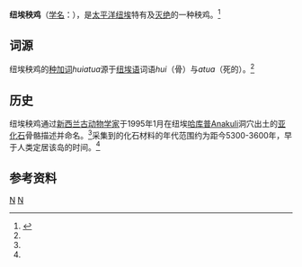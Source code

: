 {{Speciesbox
| fossil_range= {{fossil range|0.012|0.0|earliest=0.012|ref=<ref name=Fossilworks>{{Cite web|url=http://fossilworks.org/?a=taxonInfo&taxon_no=371231|title=†''Gallirallus huiatua'' Steadman et al. 2000|website=fossilworks.org|access-date=2021-01-07}}</ref>}}晚[[全新世|全新世]]
| genus = Gallirallus
| species = huiatua
| authority = {{tsl|en|David Steadman|大卫·斯戴曼|Steadman}}, {{tsl|en|Trevor H. Worthy|特雷弗·亨利·沃西|Worthy}}, Anderson & Walter, 2000<ref name=wb/>
| synonyms = 
}}
'''纽埃秧鸡'''（[[学名|学名]]：{{lang|la|''Gallirallus huiatua''}}），是[[太平洋|太平洋]][[纽埃|纽埃]]特有及[[灭绝|灭绝]]的一种秧鸡。<ref name=wb>{{cite journal |author1=Steadman, David W. |author2=Worthy, Trevor H. |author3=Anderson, Atholl J. |author4=Walter, Richard. |date=2000-06-01 |title=New species and records of birds from prehistoric sites on Niue, southwest Pacific. |journal=Wilson Bulletin |volume=112 |issue=2 |pages=165–186 |url=https://www.jstor.org/stable/4164193 |archive-date=2021-01-09 |doi=10.1676/0043-5643(2000)112[0165:NSAROB]2.0.CO;2 |access-date=2021-01-07 |archive-url=https://web.archive.org/web/20210109035818/https://www.jstor.org/stable/4164193 |dead-url=no }}</ref>

==词源==
纽埃秧鸡的[[种加词|种加词]]''huiatua''源于[[纽埃语|纽埃语]]词语''hui''（骨）与''atua''（死的）。<ref name=wb/>

==历史==
纽埃秧鸡通过[[新西兰|新西兰]][[古动物学家|古动物学家]]{{tsl|en|Trevor H. Worthy|特雷弗·亨利·沃西}}于1995年1月在纽埃[[哈库普|哈库普]]Anakuli洞穴出土的[[亚化石|亚化石]]骨骼描述并命名。<ref name=Fossilworks/>采集到的化石材料的年代范围约为距今5300-3600年，早于人类定居该岛的时间。<ref name=wb/>

==参考资料==
{{reflist}}

{{Taxonbar|from=Q1994082}}

[[Category:已灭绝鸟类|N]]
[[Category:2000年描述的鸟类|N]]

{{鸟类小作品}}